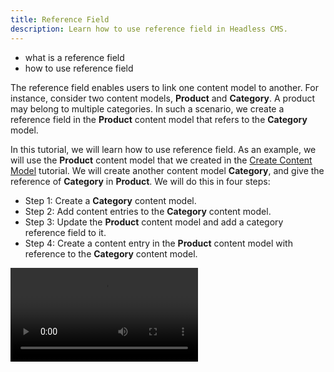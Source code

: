 ```yaml
---
title: Reference Field
description: Learn how to use reference field in Headless CMS.
---
```



<Alert type="success" title="WHAT YOU'LL LEARN">

- what is a reference field
- how to use reference field 

</Alert>

The reference field enables users to link one content model to another. For instance, consider two content models, **Product** and **Category**.
A product may belong to multiple categories. In such a scenario, we create a reference field in the **Product** content model that refers to the **Category** model.

In this tutorial, we will learn how to use reference field.
As an example, we will use the **Product** content model that we created in the [Create Content Model](/docs/{version}/user-guides/essentials/create-content-model) tutorial.
We will create another content model **Category**, and give the reference of **Category** in **Product**. 
We will do this in four steps:

- Step 1: Create a **Category** content model.
- Step 2: Add content entries to the **Category** content model.
- Step 3: Update the **Product** content model and add a category reference field to it.
- Step 4: Create a content entry in the **Product** content model with reference to the **Category** content model.

<Video src={referenceField} controls={true}/>

## Step 1: Create 'Category' content model

We will create a category content model with the following attributes and fields.

If you are not familiar with how to create a content model, please follow the [Create Content Model](/docs/{version}/user-guides/essentials/create-content-model) tutorial.

1. Create a content model with the following attributes:

    | Field       | Value                                                                      |
    | :-------    | :----------                                                                |
    | Name        | **Category**                                                               |
    | Group       | If you have created a group, select that group, else select **Ungrouped**  |
    | Description | **Demo Category content model**                                            |

2. Add the following field to the **Category** content model:

    | Field       | Field Type |
    | :-------    | :----------|
    | Name        | Text       |



## Step 2: Create 'Category' content entries

1. From the **Side Menu**, Click **Headless CMS** > **Categories**.

2. Click **+ NEW ENTRY**.

   ✔️ The New Content Entry screen opens.

3. In the **Name** textbox, type **Clothes**.

4. Click **SAVE & PUBLISH**.

**Optional**: Similarly, you can create another **Category** content entry with name **Accessories**.


## Step 3: Update 'Product' Content Model

1. From the **Side Menu**, Click **Headless CMS** > **Models**. 

   ✔️ The Content Models screen opens.

2. Hover on the **Product** content model.
3. Click the **EDIT CONTENT MODEL** icon (✏️).
   
   ✔️ Screen to configure the content model's fields opens.

4. Drag and drop the **REFERENCE** field in the **EDIT** tab.

   ✔️ **Field Settings - Reference** screen opens.

5. In the **Label** textbox, type **Category**.

6. In the **Content Models** dropdown, click **Category**.

7. Click the **Use as a list of references** button.

    **Note**: Since a product can belong to multiple categories, enabling **Use as a list of references** will allow us to associate multiple categories to a product.

8. Click **SAVE FIELD**.

    ✔️ Screen to configure the content model's fields opens.

9. Click **SAVE**.


## Step 4: Create 'Product' content entry with a reference to 'Category'

1. From the **Side Menu**, Click **Headless CMS** > **Products**.

2. Click **+ NEW ENTRY**.

   ✔️ The New Content Entry screen opens.

3. In the **Name** textbox, type **Men's Tiro '21 Pants**.

4. In the **Description** textbox, type **Men's tapered track pants for versatile wear**.

5. In the **Price** textbox, type **28**.

6. In the **Category** dropdown, click **Clothes**.

7. Click **SAVE & PUBLISH**.
